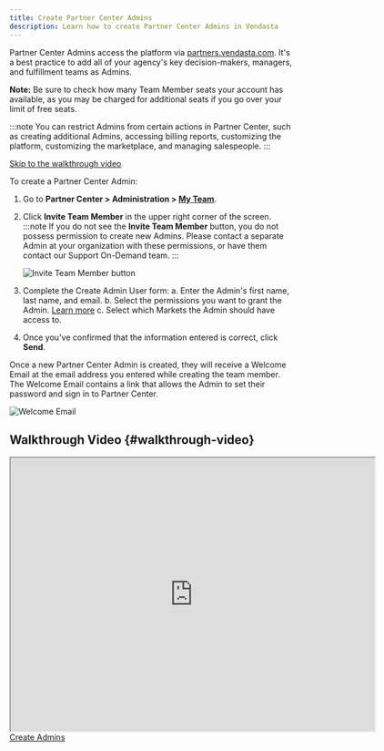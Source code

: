 ```yaml
---
title: Create Partner Center Admins
description: Learn how to create Partner Center Admins in Vendasta
---
```


Partner Center Admins access the platform via [partners.vendasta.com](https://partners.vendasta.com). It's a best practice to add all of your agency's key decision-makers, managers, and fulfillment teams as Admins.

**Note:** Be sure to check how many Team Member seats your account has available, as you may be charged for additional seats if you go over your limit of free seats. 

:::note
You can restrict Admins from certain actions in Partner Center, such as creating additional Admins, accessing billing reports, customizing the platform, customizing the marketplace, and managing salespeople.
:::

[Skip to the walkthrough video](#walkthrough-video)

To create a Partner Center Admin:

1. Go to **Partner Center > Administration > [My Team](https://partners.vendasta.com/my-team)**.
2. Click **Invite Team Member** in the upper right corner of the screen. 
   :::note
   If you do not see the **Invite Team Member** button, you do not possess permission to create new Admins. Please contact a separate Admin at your organization with these permissions, or have them contact our Support On-Demand team.
   :::
   
   ![Invite Team Member button](/img/administration/my-team/invite-team-member-button.jpg)

3. Complete the Create Admin User form: 
   a. Enter the Admin's first name, last name, and email.
   b. Select the permissions you want to grant the Admin. [Learn more](https://support.vendasta.com/hc/en-us/articles/4414504562711-Partner-Center-Admin-Permissions-What-does-each-permission-do)
   c. Select which Markets the Admin should have access to.
4. Once you've confirmed that the information entered is correct, click **Send**.

Once a new Partner Center Admin is created, they will receive a Welcome Email at the email address you entered while creating the team member. The Welcome Email contains a link that allows the Admin to set their password and sign in to Partner Center.

![Welcome Email](/img/administration/my-team/welcome-email.jpg)

## Walkthrough Video {#walkthrough-video}

<iframe src="https://drive.google.com/file/d/1P_aIclwB3EKyh_q6wZ8pi52tyl9J2W7m/preview" width="640" height="480" allowFullScreen></iframe>

<div style={{ textAlign: 'center', paddingBottom: '15px' }}>
  <a 
    style={{ 
      fontSize: '16px', 
      fontWeight: 'bold', 
      color: '#ffffff', 
      backgroundColor: '#33ace2', 
      textDecoration: 'none', 
      borderRadius: '5px', 
      padding: '10px 30px 9px 30px', 
      border: '1px solid #33ACE2', 
      display: 'inline-block', 
      textAlign: 'center' 
    }} 
    href="https://partners.vendasta.com/manage-admins" 
    target="_blank" 
    rel="noopener"
  >
    Create Admins
  </a>
</div>
